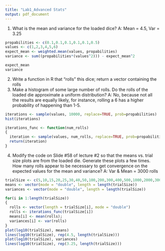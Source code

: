 ```yaml
---
title: "Lab1_Advanced Stats"
output: pdf_document
---
```

1. What is the mean and variance for the loaded dice?
A: Mean = 4.5, Var = 3.25
```r
propabilities <- c(0.1,0.1,0.1,0.1,0.1,0.5)
values <- c(1,2,3,4,5,6)
expect_mean <- weighted.mean(values, propabilities)
variance <- sum((propabilities*(values^2))) - expect_mean^2

expect_mean
variance
```

2. Write a function in R that "rolls" this dice; return a vector containing the rolls
3. Make a histogram of some large number of rolls. Do the rolls of the loaded die approximate a uniform distribution?
A: No, because not all the results are equally likely, for instance, rolling a 6 has a higher probability of happening than 1-5.
```r
iterations <- sample(values, 10000, replace=TRUE, prob=propabilities)
hist(iterations)

iterations_func <- function(num_rolls)
{
  iteration <- sample(values, num_rolls, replace=TRUE, prob=propabilities)
  return(iteration)
}
```

4. Modify the code on Slide #58 of lecture #2 so that the means vs. trial size plots are from the loaded die.  Generate these plots a few times.  How many rolls appear to be necessary to get convergence on the expected values for the mean and variance?
A: Var & Mean = 3000 rolls

```r
trialSize <- c(5,10,15,20,25,30,40,50,100,200,300,400,500,1000,2000,3000,4000,5000,10000,20000,30000, 100000)
means <- vector(mode = "double", length = length(trialSize))
variances <- vector(mode = "double", length = length(trialSize))

for(i in 1:length(trialSize))
{
  rolls <- vector(length = trialSize[i], mode = "double")
  rolls <- iterations_func(trialSize[i])
  means[i] <- mean(rolls);
  variances[i] <- var(rolls)
}
plot(log10(trialSize), means)
lines(log10(trialSize), rep(4.5, length(trialSize)))
plot(log10(trialSize), variances)
lines(log10(trialSize), rep(3.25, length(trialSize)))
```

